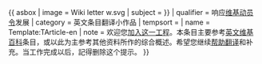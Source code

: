 {{ asbox
| image     = Wiki letter w.svg
| subject   = {{{1|{{PAGENAME}}}}}
| qualifier = 响应[[Wikipedia:動員令/正在進行的動員令|维基动员令]]发展
| category  = 英文条目翻译小作品
| tempsort  =  
| name = Template:TArticle-en
| note      = 欢迎您[[Wikipedia:動員令|加入这一工程]]。本条目主要参考[[:en:Wikipedia|英文维基百科]]条目[[:en:{{{1}}}|{{{1}}}]]，或以此为主参考其他资料所作的综合概述。希望您继续[[:Category:翻譯請求|帮助翻译]][[:en:{{{1}}}|{{{1}}}]]和补充。当工作完成以后，記得删除这个提示。
}}<noinclude>

[[Category:小作品模板|{{PAGENAME}}]]
[[Category:翻譯模板|{{PAGENAME}}]]
</noinclude>